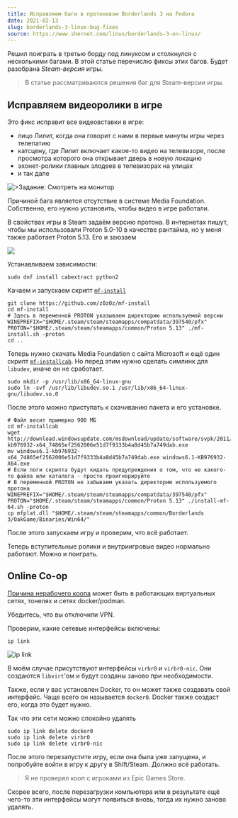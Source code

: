 ```yaml
---
title: Исправляем баги в протоновом Borderlands 3 на Fedora
date: 2021-02-13
slug: borderlands-3-linux-bug-fixes
source: https://www.shernet.com/linux/borderlands-3-on-linux/
---
```


Решил поиграть в третью борду под линуксом и столкнулся с несколькими багами. В этой статье перечислю фиксы этих багов. Будет разобрана *Steam-версия* игры.

> В статье рассматриваются решения баг для Steam-версии игры.

## Исправляем видеоролики в игре

Это фикс исправит все видеовставки в игре:
- лицо Лилит, когда она говорит с нами в первые минуты игры через телепатию
- катсцену, где Лилит включает какое-то видео на телевизоре, после просмотра которого она открывает дверь в новую локацию
- эхонет-ролики главных злодеев в телевизорах на улицах
- и так дале

![>Задание: Смотреть на монитор](./images/borderlands-3/game-softlocked.jpg)

Причиной бага является отсутствие в системе Media Foundation. Собственно, его нужно установить, чтобы видео в игре работали.

В свойствах игры в Steam задаём версию протона. В интернетах пишут, чтобы мы использовали Proton 5.0-10 в качестве рантайма, но у меня также работает Proton 5.13. Его и заюзаем

![](./images/borderlands-3/proton-version.png)

Устанавливаем зависимости:

```shell
sudo dnf install cabextract python2
```

Качаем и запускаем скрипт [`mf-install`](https://github.com/z0z0z/mf-install)
```shell
git clone https://github.com/z0z0z/mf-install
cd mf-install
# Здесь в переменной PROTON указываем директорию используемой версии 
WINEPREFIX="$HOME/.steam/steam/steamapps/compatdata/397540/pfx" PROTON="$HOME/.steam/steam/steamapps/common/Proton 5.13" ./mf-install.sh -proton
cd ..
```

Теперь нужно скачать Media Foundation с сайта Microsoft и ещё один скрипт [`mf-installcab`](https://github.com/z0z0z/mf-installcab). Но перед этим нужно сделать симлинк для `libudev`, иначе он не сработает.
```shell
sudo mkdir -p /usr/lib/x86_64-linux-gnu
sudo ln -svf /usr/lib/libudev.so.1 /usr/lib/x86_64-linux-gnu/libudev.so.0
```

После этого можно приступать к скачиванию пакета и его установке.
```shell
# Файл весит примерно 900 МБ
cd mf-installcab
wget http://download.windowsupdate.com/msdownload/update/software/svpk/2011/02/windows6.1-kb976932-x64_74865ef2562006e51d7f9333b4a8d45b7a749dab.exe
mv windows6.1-kb976932-x64_74865ef2562006e51d7f9333b4a8d45b7a749dab.exe windows6.1-KB976932-X64.exe
# Если логи скрипта будут кидать предупреждения о том, что не какого-то файла или каталога - просто проигнорируйте
# В переменной PROTON не забываем указать директорию используемого протона
WINEPREFIX="$HOME/.steam/steam/steamapps/compatdata/397540/pfx" PROTON="$HOME/.steam/steam/steamapps/common/Proton 5.13" ./install-mf-64.sh -proton
cp mfplat.dll "$HOME/.steam/steam/steamapps/common/Borderlands 3/OakGame/Binaries/Win64/"
```

После этого запускаем игру и проверим, что всё работает.

Теперь вступительные ролики и внутриигровые видео нормально работают. Можно и поиграть.

## Online Co-op

[Причина нерабочего коопа](https://www.reddit.com/r/linux_gaming/comments/lem3if/does_borderlands_3_coop_work_on_linux/gmr5aj1?utm_source=share&utm_medium=web2x&context=3) может быть в работающих виртуальных сетях, тонелях и сетях docker/podman.

Убедитесь, что вы отключили VPN.  

Проверим, какие сетевые интерфейсы включены:
```shell
ip link
```
![ip link](./images/borderlands-3/ip-link.png)

В моём случае присутствуют интерфейсы `virbr0` и `virbr0-nic`. Они создаются `libvirt`'ом и будут созданы заново при необходимости.

Также, если у вас установлен Docker, то он может также создавать свой интерфейс. Чаще всего он называется `docker0`. Docker также создаст его, когда это будет нужно.

Так что эти сети можно спокойно удалять
```shell
sudo ip link delete docker0
sudo ip link delete virbr0
sudo ip link delete virbr0-nic
```

После этого перезапустите игру, если она была уже запущена, и попробуйте войти в игру к другу в Shift/Steam. Должно всё работать.

> Я не проверял кооп с игроками из Epic Games Store.

Скорее всего, после перезагрузки компьютера или в результате ещё чего-то эти интерфейсы могут появиться вновь, тогда их нужно заново удалять.
